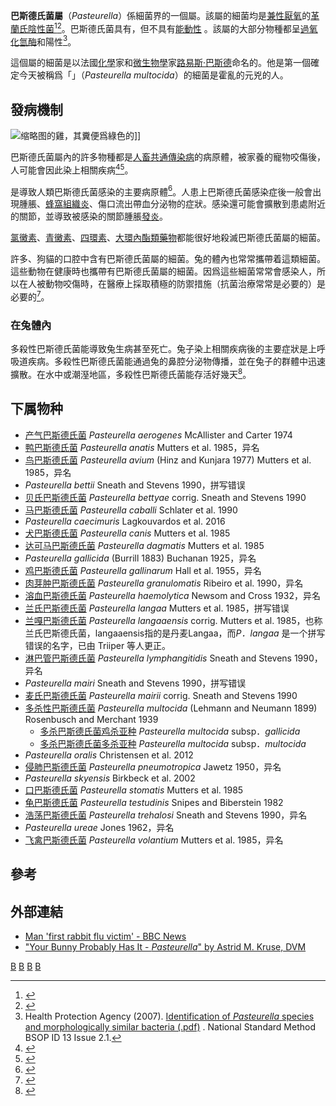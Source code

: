 {{Automatic taxobox
| taxon = Pasteurella
| authority = Trevisan, 1887
| type_species = 多杀性巴斯德氏菌<br>''Pasteurella multocida''
| type_species_authority = (Lehmann et Neumann, 1899) Rosenbusch et Merchant, 1939 
| subdivision_ranks = 物種
| subdivision = 见正文
}}

'''巴斯德氏菌屬'''（''Pasteurella''）係細菌界的一個屬。該屬的細菌均是[[兼性厭氧菌|兼性厭氧]]的[[革蘭氏陰性菌|革蘭氏陰性菌]]<ref>{{cite web | title=Pasteurella | work=List of Prokaryotic Names with Standing in Nomenclature | url=http://www.bacterio.cict.fr/p/pasteurella.html | accessdate=2006-04-06 | deadurl=yes | archiveurl=https://web.archive.org/web/20060213013444/http://www.bacterio.cict.fr/p/pasteurella.html | archivedate=2006-02-13 }}</ref><ref name= KuhnertChristensen>{{cite book | author = Kuhnert P; Christensen H (editors). | title = Pasteurellaceae: Biology, Genomics and Molecular Aspects | publisher = Caister Academic Press | year = 2008 | url = http://www.horizonpress.com/past | id = [http://www.horizonpress.com/past ISBN 978-1-904455-34-9 ] | access-date = 2015-06-26 | archive-date = 2016-08-13 | archive-url = https://web.archive.org/web/20160813181759/http://www.horizonpress.com/past | dead-url = no }}</ref>。巴斯德氏菌具有{{link-en|多形性|pleomorphism (microbiology)}}，但不具有[[能動性|能動性]] 。該屬的大部分物種都呈[[過氧化氫酶|過氧化氫酶]]和{{link-en|氧化酶|Oxidase}}陽性<ref>Health Protection Agency (2007). [http://www.hpa.org.uk/web/HPAwebFile/HPAweb_C/1203409656707 Identification of ''Pasteurella'' species and morphologically similar bacteria (.pdf)] {{webarchive|url=https://web.archive.org/web/20090922234246/http://www.hpa.org.uk/web/HPAwebFile/HPAweb_C/1203409656707 |date=2009-09-22 }}. National Standard Method BSOP ID 13 Issue 2.1.</ref>。

這個屬的細菌是以法國[[化學|化學]]家和[[微生物學|微生物學]]家[[路易斯·巴斯德|路易斯·巴斯德]]命名的。他是第一個確定今天被稱爲「{{link-en|多殺性巴斯德氏菌|Pasteurella multocida}}」（''Pasteurella multocida''）的細菌是霍亂的元兇的人。

==發病機制==
[[File:Colera_poyes_schite.jpg|缩略图]]的雞，其糞便爲綠色的]]

巴斯德氏菌屬內的許多物種都是[[人畜共通傳染病|人畜共通傳染病]]的病原體，被家養的寵物咬傷後，人可能會因此染上相關疾病<ref>{{cite web | title=''Pasteurella'' | work=Introduction To Clinical Microbiology | url=http://medic.med.uth.tmc.edu/path/00001514.htm | accessdate=2006-04-06 | archiveurl=https://web.archive.org/web/20060116020846/http://medic.med.uth.tmc.edu/path/00001514.htm | archivedate=2006-01-16 | deadurl=yes }}</ref><ref>{{cite web | title=Community-Acquired Pneumonia Due to ''Pasteurella multocida'' | url=http://www.rcjournal.com/contents/12.04/12.04.1528.pdf | author=Mark A Marinella, MD | accessdate=2015-06-26 | archive-date=2016-03-03 | archive-url=https://web.archive.org/web/20160303221640/http://www.rcjournal.com/contents/12.04/12.04.1528.pdf | dead-url=yes }}</ref>。

{{link-en|多殺性巴斯德氏菌|Pasteurella multocida}}是導致人類巴斯德氏菌感染的主要病原體<ref>{{cite book | author = Collins FM | title = Pasteurella, Yersinia, and Francisella. In:'' Baron's Medical Microbiology ''(Barron S ''et al.'', eds.)| edition = 4th ed. | publisher = Univ of Texas Medical Branch | year = 1996 | id = [http://www.ncbi.nlm.nih.gov/books/bv.fcgi?rid=mmed.section.1600 (via NCBI Bookshelf)] ISBN 0-9631172-1-1 }}</ref>。人患上巴斯德氏菌感染症後一般會出現腫脹、[[蜂窩組織炎|蜂窩組織炎]]、傷口流出帶血分泌物的症狀。感染還可能會擴散到患處附近的關節，並導致被感染的關節腫脹[[關節炎|發炎]]。

[[氯黴素|氯黴素]]、[[青黴素|青黴素]]、[[四環素|四環素]]、[[大環內酯|大環內酯類藥物]]都能很好地殺滅巴斯德氏菌屬的細菌。

許多、狗貓的口腔中含有巴斯德氏菌屬的細菌。兔的體內也常常攜帶着這類細菌。這些動物在健康時也攜帶有巴斯德氏菌屬的細菌。因爲這些細菌常常會感染人，所以在人被動物咬傷時，在醫療上採取積極的防禦措施（抗菌治療常常是必要的）是必要的<ref>{{cite web |url=http://www.healthychildren.org/English/health-issues/conditions/from-insects-animals/pages/Pets-and-Pasteurella-Infections.aspx?nfstatus=401&nftoken=00000000-0000-0000-0000-000000000000&nfstatusdescription=ERROR%3a+No+local+token |title=Pets and Pasteurella Infections |publisher=healthy children.org |date=June 27, 2012 |accessdate=July 18, 2012 |archive-date=2015-09-24 |archive-url=https://web.archive.org/web/20150924025445/http://www.healthychildren.org/English/health-issues/conditions/from-insects-animals/pages/Pets-and-Pasteurella-Infections.aspx?nfstatus=401&nftoken=00000000-0000-0000-0000-000000000000&nfstatusdescription=ERROR%3a+No+local+token |dead-url=yes }}</ref>。

===在兔體內===
多殺性巴斯德氏菌能導致兔生病甚至死亡。兔子染上相關疾病後的主要症狀是上呼吸道疾病。多殺性巴斯德氏菌能通過兔的鼻腔分泌物傳播，並在兔子的群體中迅速擴散。在水中或潮溼地區，多殺性巴斯德氏菌能存活好幾天<ref>{{cite web | title=''Pasteurella multocida'' Infection in Rabbits | url=http://www.rabbit.org/care/pasteurella.html | author=Barbara Deeb, DVM, MS Assistant Professor Dept. of Comparative Medicine University of Washington | accessdate=2015-06-26 | archive-date=2015-08-04 | archive-url=https://web.archive.org/web/20150804055225/http://www.rabbit.org/care/pasteurella.html | dead-url=yes }}</ref>。

==下属物种==
* [[产气巴斯德氏菌|产气巴斯德氏菌]] ''Pasteurella aerogenes'' McAllister and Carter 1974
* [[鸭巴斯德氏菌|鸭巴斯德氏菌]] ''Pasteurella anatis'' Mutters et al. 1985，异名
* [[鸟巴斯德氏菌|鸟巴斯德氏菌]] ''Pasteurella avium'' (Hinz and Kunjara 1977) Mutters et al. 1985，异名
* ''Pasteurella bettii'' Sneath and Stevens 1990，拼写错误
* [[贝氏巴斯德氏菌|贝氏巴斯德氏菌]] ''Pasteurella bettyae'' corrig. Sneath and Stevens 1990
* [[马巴斯德氏菌|马巴斯德氏菌]] ''Pasteurella caballi'' Schlater et al. 1990
* ''Pasteurella caecimuris'' Lagkouvardos et al. 2016
* [[犬巴斯德氏菌|犬巴斯德氏菌]] ''Pasteurella canis'' Mutters et al. 1985
* [[达可马巴斯德氏菌|达可马巴斯德氏菌]] ''Pasteurella dagmatis'' Mutters et al. 1985
* ''Pasteurella gallicida'' (Burrill 1883) Buchanan 1925，异名
* [[鸡巴斯德氏菌|鸡巴斯德氏菌]] ''Pasteurella gallinarum'' Hall et al. 1955，异名
* [[肉芽肿巴斯德氏菌|肉芽肿巴斯德氏菌]] ''Pasteurella granulomatis'' Ribeiro et al. 1990，异名
* [[溶血巴斯德氏菌|溶血巴斯德氏菌]] ''Pasteurella haemolytica'' Newsom and Cross 1932，异名
* [[兰氏巴斯德氏菌|兰氏巴斯德氏菌]] ''Pasteurella langaa'' Mutters et al. 1985，拼写错误
* [[兰嘎巴斯德氏菌|兰嘎巴斯德氏菌]] ''Pasteurella langaaensis'' corrig. Mutters et al. 1985，也称兰氏巴斯德氏菌，langaaensis指的是丹麦Langaa，而''P．langaa'' 是一个拼写错误的名字，已由 Triiper 等人更正。
* [[淋巴管巴斯德氏菌|淋巴管巴斯德氏菌]] ''Pasteurella lymphangitidis'' Sneath and Stevens 1990，异名
* ''Pasteurella mairi'' Sneath and Stevens 1990，拼写错误
* [[麦氏巴斯德氏菌|麦氏巴斯德氏菌]] ''Pasteurella mairii'' corrig. Sneath and Stevens 1990
* [[多杀性巴斯德氏菌|多杀性巴斯德氏菌]] ''Pasteurella multocida'' (Lehmann and Neumann 1899) Rosenbusch and Merchant 1939
** [[多杀巴斯德氏菌鸡杀亚种|多杀巴斯德氏菌鸡杀亚种]] ''Pasteurella multocida'' subsp．''gallicida''
** [[多杀巴斯德氏菌多杀亚种|多杀巴斯德氏菌多杀亚种]] ''Pasteurella multocida'' subsp．''multocida''
* ''Pasteurella oralis'' Christensen et al. 2012
* [[侵肺巴斯德氏菌|侵肺巴斯德氏菌]] ''Pasteurella pneumotropica'' Jawetz 1950，异名
* ''Pasteurella skyensis'' Birkbeck et al. 2002
* [[口巴斯德氏菌|口巴斯德氏菌]] ''Pasteurella stomatis'' Mutters et al. 1985
* [[龟巴斯德氏菌|龟巴斯德氏菌]] ''Pasteurella testudinis'' Snipes and Biberstein 1982
* [[浩荡巴斯德氏菌|浩荡巴斯德氏菌]] ''Pasteurella trehalosi'' Sneath and Stevens 1990，异名
* ''Pasteurella ureae'' Jones 1962，异名
* [[飞禽巴斯德氏菌|飞禽巴斯德氏菌]] ''Pasteurella volantium'' Mutters et al. 1985，异名

==參考==
{{Reflist}}

==外部連結==
*[http://news.bbc.co.uk/2/hi/uk_news/5269766.stm  Man 'first rabbit flu victim' - BBC News] {{Wayback|url=http://news.bbc.co.uk/2/hi/uk_news/5269766.stm |date=20160304100402 }}
*[https://archive.is/20130415155323/http://www.rabbitnetwork.org/articles/past.shtml "Your Bunny Probably Has It - ''Pasteurella''" by Astrid M. Kruse, DVM]

{{Taxonbar}}
[[Category:1887年描述的分类群|B]]
[[Category:巴斯德氏菌科|B]]
[[Category:革兰氏阴性菌|B]]
[[Category:霍乱|B]]